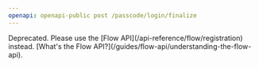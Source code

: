 ```yaml
---
openapi: openapi-public post /passcode/login/finalize
---
```


<Warning>
    Deprecated. Please use the [Flow API](/api-reference/flow/registration) instead. [What's the Flow API?](/guides/flow-api/understanding-the-flow-api).
</Warning>
